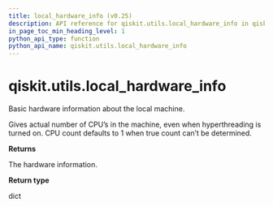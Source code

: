 ```yaml
---
title: local_hardware_info (v0.25)
description: API reference for qiskit.utils.local_hardware_info in qiskit v0.25
in_page_toc_min_heading_level: 1
python_api_type: function
python_api_name: qiskit.utils.local_hardware_info
---
```


<span id="qiskit-utils-local-hardware-info" />

# qiskit.utils.local\_hardware\_info

<Function id="qiskit.utils.local_hardware_info" isDedicatedPage={true} github="https://github.com/qiskit/qiskit/tree/stable/0.17/qiskit/utils/multiprocessing.py" signature="local_hardware_info()">
  Basic hardware information about the local machine.

  Gives actual number of CPU’s in the machine, even when hyperthreading is turned on. CPU count defaults to 1 when true count can’t be determined.

  **Returns**

  The hardware information.

  **Return type**

  dict
</Function>

